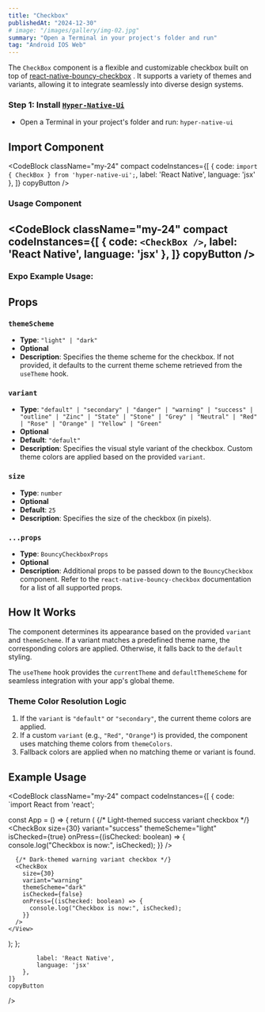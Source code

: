```yaml
---
title: "Checkbox"
publishedAt: "2024-12-30"
# image: "/images/gallery/img-02.jpg"
summary: "Open a Terminal in your project's folder and run"
tag: "Android IOS Web"
---
```


The `CheckBox` component is a flexible and customizable checkbox built on top of [react-native-bouncy-checkbox](https://www.npmjs.com/package/react-native-bouncy-checkbox) .
 It supports a variety of themes and variants, allowing it to integrate seamlessly into diverse design systems.
 
### Step 1: Install [`Hyper-Native-Ui`](https://www.npmjs.com/package/hyper-native-ui)

* Open a Terminal in your project's folder and run: `hyper-native-ui`

## Import Component

<CodeBlock className="my-24"
    compact
    codeInstances={[
        {
            code: `import { CheckBox } from 'hyper-native-ui';`,
            label: 'React Native',
            language: 'jsx'
        },
    ]}
    copyButton
/>
### Usage Component

<CodeBlock className="my-24"
    compact
    codeInstances={[
        {
            code: `<CheckBox />`,
            label: 'React Native',
            language: 'jsx'
        },
    ]}
    copyButton
/>
---
### **Expo Example Usage:**
<div 
data-snack-id="@akashmondal0/checkbox-hyper-native-ui" 
data-snack-platform="web" 
data-snack-preview="true" 
data-snack-theme="dark" 
style={{
  "overflow":"hidden",
  "background":"#0C0D0E",
  "border":"1px solid var(--color-border)",
  "borderRadius":"4px",
  "height":"505px",
  "width":"100%"
}}></div>
<script async src="https://snack.expo.dev/embed.js"></script>

## Props

### `themeScheme`

- **Type**: `"light" | "dark"`
- **Optional**
- **Description**: Specifies the theme scheme for the checkbox. If not provided, it defaults to the current theme scheme retrieved from the `useTheme` hook.

### `variant`

- **Type**: `"default" | "secondary" | "danger" | "warning" | "success" | "outline" | "Zinc" | "State" | "Stone" | "Grey" | "Neutral" | "Red" | "Rose" | "Orange" | "Yellow" | "Green"`
- **Optional**
- **Default**: `"default"`
- **Description**: Specifies the visual style variant of the checkbox. Custom theme colors are applied based on the provided `variant`.

### `size`

- **Type**: `number`
- **Optional**
- **Default**: `25`
- **Description**: Specifies the size of the checkbox (in pixels).

### `...props`

- **Type**: `BouncyCheckboxProps`
- **Optional**
- **Description**: Additional props to be passed down to the `BouncyCheckbox` component. Refer to the `react-native-bouncy-checkbox` documentation for a list of all supported props.

## How It Works

The component determines its appearance based on the provided `variant` and `themeScheme`. If a variant matches a predefined theme name, the corresponding colors are applied. Otherwise, it falls back to the `default` styling.

The `useTheme` hook provides the `currentTheme` and `defaultThemeScheme` for seamless integration with your app's global theme.

### Theme Color Resolution Logic

1. If the `variant` is `"default"` or `"secondary"`, the current theme colors are applied.
2. If a custom `variant` (e.g., `"Red"`, `"Orange"`) is provided, the component uses matching theme colors from `themeColors`.
3. Fallback colors are applied when no matching theme or variant is found.

## Example Usage
<CodeBlock className="my-24"
    compact
    codeInstances={[
        {
            code: `import React from 'react';

const App = () => {
  return (
    <View>
      {/* Light-themed success variant checkbox */}
      <CheckBox
        size={30}
        variant="success"
        themeScheme="light"
        isChecked={true}
        onPress={(isChecked: boolean) => {
          console.log("Checkbox is now:", isChecked);
        }}
      />

      {/* Dark-themed warning variant checkbox */}
      <CheckBox
        size={30}
        variant="warning"
        themeScheme="dark"
        isChecked={false}
        onPress={(isChecked: boolean) => {
          console.log("Checkbox is now:", isChecked);
        }}
      />
    </View>
  );
};

            label: 'React Native',
            language: 'jsx'
        },
    ]}
    copyButton
/>